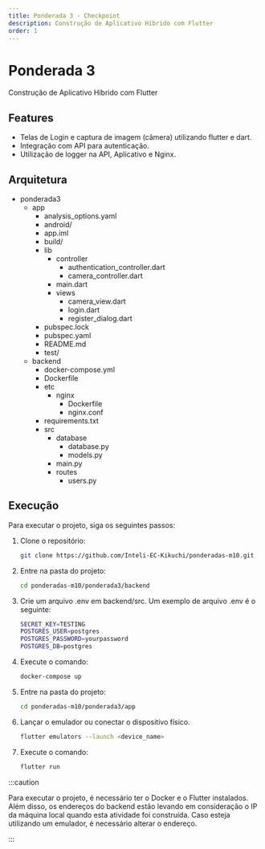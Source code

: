 ```yaml
---
title: Ponderada 3 - Checkpoint
description: Construção de Aplicativo Híbrido com Flutter
order: 1
---
```


# Ponderada 3

Construção de Aplicativo Híbrido com Flutter

## Features
- Telas de Login e captura de imagem (câmera) utilizando flutter e dart.
- Integração com API para autenticação.
- Utilização de logger na API, Aplicativo e Nginx.


## Arquitetura




<FileTree>

- ponderada3
    - app
        - analysis_options.yaml
        - android/
        - app.iml
        - build/
        - lib
            - controller
                - authentication_controller.dart
                - camera_controller.dart
            - main.dart
            - views
                - camera_view.dart
                - login.dart
                - register_dialog.dart
        - pubspec.lock
        - pubspec.yaml
        - README.md
        - test/
    - backend
        - docker-compose.yml
        - Dockerfile
        - etc
            - nginx
                - Dockerfile
                - nginx.conf
        - requirements.txt
        - src
            - database
                - database.py
                - models.py
            - main.py
            - routes
                - users.py

</FileTree>

## Execução

Para executar o projeto, siga os seguintes passos:


<Steps>

1. Clone o repositório:

    ```bash
    git clone https://github.com/Inteli-EC-Kikuchi/ponderadas-m10.git
    ```

2. Entre na pasta do projeto:

    ```bash
    cd ponderadas-m10/ponderada3/backend
    ```

3. Crie um arquivo .env em backend/src. Um exemplo de arquivo .env é o seguinte:

    ```bash
    SECRET_KEY=TESTING
    POSTGRES_USER=postgres
    POSTGRES_PASSWORD=yourpassword
    POSTGRES_DB=postgres
    ```

4. Execute o comando:

    ```bash
    docker-compose up
    ```

5. Entre na pasta do projeto:

    ```bash
    cd ponderadas-m10/ponderada3/app
    ```

6. Lançar o emulador ou conectar o dispositivo físico.

    ```bash
    flutter emulators --launch <device_name>
    ```

7. Execute o comando:

    ```bash
    flutter run
    ```

</Steps>

:::caution

Para executar o projeto, é necessário ter o Docker e o Flutter instalados.
Além disso, os endereços do backend estão levando em consideração o IP da máquina local quando esta atividade foi construída. Caso esteja utilizando um emulador, é necessário alterar o endereço.

:::